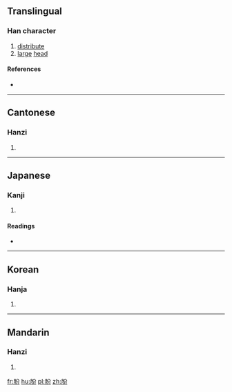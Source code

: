 {{also|頒}}
==Translingual==

===Han character===
{{Han char|rn=74|rad=月|as=04|sn=8|four=|canj=月金尸竹 (BCSH)|ids=⿰[[月]][[分]]}}

# [[distribute]]
# [[large]] [[head]]

====References====
* {{Han ref|kx=0504.320|dkj=14343|dj=0883.120|hdz=32050.050|uh=670C|ud=26380}}

----

==Cantonese==

===Hanzi===
{{yue-hanzi|jyut=[[fan4]], [[baan1]]|y=fan4, baan1}}

# {{defn|lang=yue|sort=月04}}

----

==Japanese==

===Kanji===
{{ja-kanji|grade=|rs=月04}}

# {{defn|lang=ja|sort=月04}}

====Readings====
* {{ja-readings|on=[[はん]] (han)|kun=[[わける]] (wakeru)}}

----

==Korean==

===Hanja===
{{ko-hanja|hangeul=[[반]], [[분]]|eumhun=|rv=ban, bun|mr=pan, pun|y=pan, pun}}

# {{defn|lang=ko|sort=月04}}

----

==Mandarin==

===Hanzi===
{{cmn-hanzi|pin=[[fén]] ([[fen2]]), [[bān]] ([[ban1]])|wg=fen<sup>2</sup>, pan<sup>1</sup>}}

# {{defn|lang=cmn|sort=月04}}

[[fr:朌]]
[[hu:朌]]
[[pl:朌]]
[[zh:朌]]